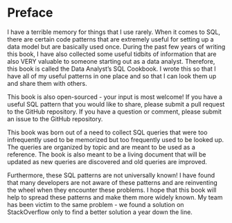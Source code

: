 # Preface {.unnumbered}

I have a terrible memory for things that I use rarely. When it comes to SQL, there are certain code patterns that are extremely useful for setting up a data model but are basically used once. During the past few years of writing this book, I have also collected some useful tidbits of information that are also VERY valuable to someone starting out as a data analyst. Therefore, this book is called the Data Analyst's SQL Cookbook. I wrote this so that I have all of my useful patterns in one place and so that I can look them up and share them with others.

This book is also open-sourced - your input is most welcome! If you have a useful SQL pattern that you would like to share, please submit a pull request to the GitHub repository. If you have a question or comment, please submit an issue to the GitHub repository.

This book was born out of a need to collect SQL queries that were too infrequently used to be memorized but too frequently used to be looked up. The queries are organized by topic and are meant to be used as a reference. The book is also meant to be a living document that will be updated as new queries are discovered and old queries are improved.

Furthermore, these SQL patterns are not universally known! I have found that many developers are not aware of these patterns and are reinventing the wheel when they encounter these problems. I hope that this book will help to spread these patterns and make them more widely known. My team has been victim to the same problem - we found a solution on StackOverflow only to find a better solution a year down the line.
